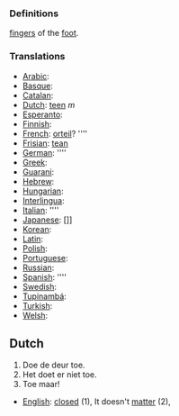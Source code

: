 ===Definitions===

[[finger]]s of the [[foot]].

===Translations===
*[[Arabic]]: [[]]
*[[Basque]]: [[]]
*[[Catalan]]: [[]]
*[[Dutch]]: [[teen]] ''m''
*[[Esperanto]]: [[]]
*[[Finnish]]: [[]]
*[[French]]: [[orteil]]? ''''
*[[Frisian]]: [[tean]]
*[[German]]: [[]] ''''
*[[Greek]]: [[]]
*[[Guarani]]: [[]]
*[[Hebrew]]: [[]]
*[[Hungarian]]: [[]]
*[[Interlingua]]: [[]]
*[[Italian]]: [[]] ''''
*[[Japanese]]: []]
*[[Korean]]: [[]]
*[[Latin]]: [[]]
*[[Polish]]: [[]]
*[[Portuguese]]: [[]]
*[[Russian]]: [[]]
*[[Spanish]]: [[]] ''''
*[[Swedish]]: [[]]
*[[Tupinambá]]: [[]]
*[[Turkish]]: [[]]
*[[Welsh]]: [[]]

==Dutch==

# Doe de deur toe.
# Het doet er niet toe.
# Toe maar!

*[[English]]: [[closed]] (1), It doesn't [[matter]] (2),